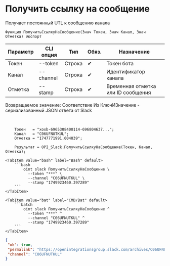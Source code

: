 ﻿---
sidebar_position: 6
description: Получить ссылку на сообщение и другие функции для работы с Slack в Открытом пакете интеграций - бесплатной open-source библиотеке интеграций для 1С:Предприятие 8, OneScript и CLI
keywords: [1C, 1С, 1С:Предприятие, 1С:Предприятие 8.3, API, Интеграция, Сервисы, Обмен, OneScript, CLI, Slack]
---


# Получить ссылку на сообщение
 Получает постоянный UTL к сообщению канала



`Функция ПолучитьСсылкуНаСообщение(Знач Токен, Знач Канал, Знач Отметка) Экспорт`

  | Параметр | CLI опция | Тип | Обяз. | Назначение |
  |-|-|-|-|-|
  | Токен | --token | Строка | &#x2714; | Токен бота |
  | Канал | --channel | Строка | &#x2714; | Идентификатор канала |
  | Отметка | --stamp | Строка | &#x2714; | Временная отметка или ID сообщения |

  
  Возвращаемое значение:   Соответствие Из КлючИЗначение - сериализованный JSON ответа от Slack

<br/>




```bsl title="Пример использования для 1С:Предприятие/OneScript"
    Токен   = "xoxb-6965308400114-696804637...";
    Канал   = "C06UFNUTKUL";
    Отметка = "1747771991.004039";

    Результат = OPI_Slack.ПолучитьСсылкуНаСообщение(Токен, Канал, Отметка);
```
    

 <Tabs>
  
    <TabItem value="bash" label="Bash" default>
        ```bash
            oint slack ПолучитьСсылкуНаСообщение \
              --token "***" \
              --channel "C06UFNUTKUL" \
              --stamp "1749923460.397289"
        ```
    </TabItem>
  
    <TabItem value="bat" label="CMD/Bat" default>
        ```batch
            oint slack ПолучитьСсылкуНаСообщение ^
              --token "***" ^
              --channel "C06UFNUTKUL" ^
              --stamp "1749923460.397289"
        ```
    </TabItem>
</Tabs>


```json title="Результат"
{
 "ok": true,
 "permalink": "https://openintegrationsgroup.slack.com/archives/C06UFNUTKUL/p1728409447484679",
 "channel": "C06UFNUTKUL"
}
```
